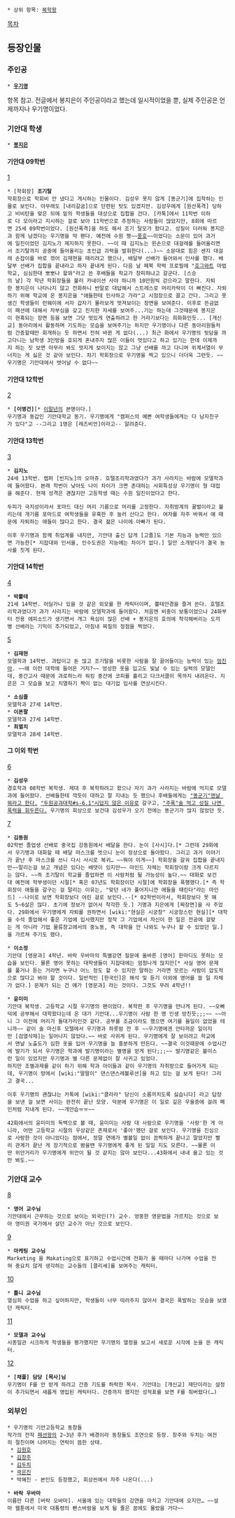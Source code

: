  * 상위 항목: [[복학왕]]

[[목차]]

== 등장인물 ==
=== 주인공 ===
 * '''[[우기명]]'''
항목 참고. 전글에서 봉지은이 주인공이라고 했는데 일시적이었을 뿐, 실제 주인공은 언제까지나 우기명이었다. 
=== 기안대 학생 ===
 * '''[[봉지은]]'''

==== 기안대 09학번 ====
[attachment:earlybald.jpg]
 * [학회장] '''조기탈'''
 학회장으로 학회비 안 냈다고 게시하는 인물이다. 김성우 못지 않게 [똥군기]에 집착하는 인물로 보인다. 아무래도 [내리갈굼]으로 단련된 탓도 있겠지만. 김성우에게 [원산폭격] 당하고 비비탄을 맞은 뒤에 밑의 학생들을 대상으로 집합을 건다. [카톡]에서 11학번 이하로 다 모이라고 지시하는 걸로 보아 11학번으로 추정하는 사람들이 많았지만, 8회에 따르면 25세 09학번이었다. [원산폭격]을 하도 해서 조기 탈모가 왔다고. 성질이 더러워 봉지은과 함께 남겠다는 우기명을 막 팬다. 예전에 수원 짱~~[[풍호]]~~이었다는 소문이 있어 과거에 일진이었던 김지노가 제지하지 못한다. ~~이 때 김지노는 왼손으로 대걸레를 들어올리면서 조기탈까지 공중에 들어올리는 초인급 괴력을 발휘한다(...)~~ 소문대로 힘은 센지 대걸레 손잡이를 바로 꺾어 김재현을 때리려고 했으나, 배달부 선배가 들어와서 인사를 했다. 배달부 선배가 집합을 끝내라고 하자 끝내게 된다. 다음 날 페북 학력 프로필에 "[[호그와트]] 마법학교, 심심한대 뽀뽀나 할꽈"라고 쓴 후배들을 학교가 창피하냐고 갈군다. [스승의 날] 각 학년 학회장들을 불러 카네이션 사야 하니까 10만원씩 걷으라고 말한다. 자퇴한 봉지은이 나타나지 않고 전화하니 반말로 대답해서 스트레스로 머리카락이 더 빠진다. 자퇴하기 위해 학교에 온 봉지은을 "애들한테 인사하고 가라"고 시험장으로 끌고 간다. 그리고 못생긴 학생들이 런웨이에 서자 갑자기 몰라보게 멋져보이는 장면을 보여준다. 이후로 뜬금없이 패션에 대해서 자부심을 갖고 진지한 자세를 보여주...기는 하는데 그것때문에 봉지은이 현혹되는 장면 등을 보면 그닷 멋있게 연출하려고 한 거라기보다는 희화화인듯... [개신교] 동아리에서 활동하며 기도하는 모습을 보여주기는 하지만 우기명이나 다른 동아리원들처럼 간증할때만 회개하는 듯 하면서 전혀 바뀐 게 없다(...) 최근 화에서 우기명의 뒷담을 까고다니는 남학생 3인방을 호되게 혼내주자 많은 이들이 멋있다고 하고 있기는 한데 이제까지 하는 짓 보면 아무리 봐도 멋지게 보이지는 않고 그냥 선배를 까고 다니며 위계서열이 무너지는 게 싫은 것 같아 보인다. 차기 학회장으로 우기명을 찍고 있으니 더더욱 그런듯. ~~우기명은 기안대에서 벗어날 수 없다~~

==== 기안대 12학번 ====
[attachment:byung.jpg]
 * '''[이병건]'''[* [[이말년]]의 본명이다.]
 우기명과 동갑인 기안대학교 동기. 우기명에게 "캠퍼스의 예쁜 여학생들에게는 다 남자친구가 있다"고 --그리고 1명은 [레즈비언]이라고-- 알려준다.

==== 기안대 13학번 ====
[attachment:gino.jpg]
 * '''김지노'''
 24세 13학번. 랩퍼 [빈지노]의 오마쥬. 호텔조리학과였다가 과가 사라지는 바람에 모델학과에 들어왔다. 본래 학번이 낮아도 나이 차이가 크면 존대하는 사회특성상 우기명이 형 대접을 해준다. 현재 성격은 괜찮지만 고등학생 때는 수원 일진이었다고 한다.

 두피가 극지성이라서 포마드 대신 머리 기름으로 머리를 고정한다. 자취방계의 꿀벌이라고 불리는데 개기름 포마드로 여학생들을 유혹한 후 눌러 산다고 한다. 여자를 자주 바꿔서 얘 때문에 자퇴하는 애들이 많다고 한다. 결국 젊은 나이에 아빠가 된다.

 이후 우기명과 함께 취업계를 내지만, 기안대 출신 답게 [고졸]도 기본 지능과 능력만 있으면 가능한[* 지잡대와 인서울, 인수도권은 지능에는 차이가 없다.] 일만 소개받다가 결국 농사를 짓게 된다.  
==== 기안대 14학번 ====
[attachment:glasses.jpg]
 * '''박뿔테'''
 21세 14학번. 어딜가나 있을 것 같은 외모를 한 캐릭터이며, 뿔테안경을 즐겨 쓴다. 호텔조리학과였다가 과가 사라지는 바람에 모델학과에 들어왔다. 처음엔 비중이 보통이었으나 24화부터 전용 에피소드가 생기면서 개그 욕심이 많은 선배 + 봉지은의 호의에 착각해버리는 도끼병 선배라는 기믹이 추가되었고, 마침내 찌질의 정점을 찍었다.

[attachment:jhkim.jpg]
 * '''김재현'''
 모델학과 14학번. 과탑이고 돈 많고 조기탈을 비롯한 사람을 잘 끌어들이는 능력이 있는 [[엄친아]]. ~~왜 이런 대학에 들어온 거지?~~ 엉성한 옷을 입고도 빛날 수 있는 실력의 모델인데, 중간고사 때문에 과로하느라 워킹 중간에 코피를 흘리고 다크서클이 목까지 내려온다. 지은은 그 모습을 보고 치열하기 짝이 없는 대기업 입사를 연상시킨다. 

 * '''소심줄'''
 모델학과 27세 14학번.
 * '''이폰팔'''
 모델학과 27세 14학번.
 * '''최멸치'''
 모델학과 28세 14학번.

==== 그 이외 학번 ====
[attachment:sungwoo.jpg]
 * '''김성우'''
 경호학과 08학번 복학생. 제대 후 복학하려고 왔으나 자기 과가 사라지는 바람에 억지로 모델과에 들어왔다. 선배들한테 깍듯이 대하고 잘 지내는 듯 했으나 후배들에게는 [["똥군기"맨날 뭐라고 한다.]] [["두원공과대학#s-6.1"시덥지 않은 이유]]로 갈구고, [["주폭"술 먹고 성질 나면 폭력을 휘두른다.]] 우기명의 회상으로 보건대 김성우가 오기 전에는 똥군기가 많지 않았던 듯.

[attachment:delivery.jpg]
 * '''김동원'''
 02학번 졸업생 선배로 중국집 강동원에서 배달을 한다. 눈이 [사시]다.[* 그런데 29화에서 우기명과 대화할 때 배달 마스크를 벗으니 눈이 정상으로 돌아왔다. 그리고 과거 이야기가 끝난 후 마스크를 쓰니 다시 사시로 복귀… ~~뭐야 이게~~] 학회장을 갈궈 집합을 끝내지만~~말리는걸 보고 개념은 있다는 배댓이 있지만~~ 마인드 자체는 학회장이랑 크게 다르지는 않다. ~~즉 조기탈이 학교를 졸업하면 이 사람처럼 될 가능성이 높다.~~ 대화로 보건대 예전에 학부생이던 시절[* 혹은 07년도 학회장이던 시절]에 학회장을 폭행했다.[* 즉 학회장이 애들을 갈구는 걸 말리는 이유는, "맞던 네가 풀어지니깐 애들을 때린다"라는 마인드] --나이로 보면 학회장보다 어린 걸로 보인다.--[* 02학번이라서, 학회장보다 못 해도 5~6살은 많다. 초기에 정보가 없어서 착각한 듯.] 기명과 지은에게 [짜장면]을 사 주었다. 29화에서 우기명에게 자퇴를 권하면서 [wiki:"현실은 시궁창" 시궁창스런 현실][* 대학을 수석 졸업해서 좋은 기업에 입사했지만 정작 그 기업에서 자신이 한 일은 전공에 걸맞는 게 아니라 기업 물류창고에서의 중노동, 즉 대학을 안 나와도 누구나 할 수 있었던 일.]을 가르쳐 주기도 했다.

 * '''이소정'''
 기안대 [영문과] 4학년. 바락 우바마의 특별강연 질문에 올바른 [영어] 한마디도 못하는 모습을 보인다. 물론 영어 못하는 대학생들이 지잡대에는 엄청나게 많지만[* 사실 영어 문제를 풀거나 듣는 거라면 누구나 어느 정도 할 수 있지만 말하는 거라면 모르는 사람이 압도적으로 많다고 봐야 할 것이다. 일반적인 [한국인]은 해석 및 듣기 이외에 영어를 쓸 일 자체가 없다.] 문제가 되는 건 얘가 [영문과] 라는 것이다. 그것도 무려 4학년!!

 * '''윤미미'''
 기안대 복학생. 고등학교 시절 우기명의 팬이었다. 복학한 후 우기명을 만나게 된다. ~~오빠덕에 공부해서 대학왔다는데 온 대가 기안대...우기명이 사람 한 명 인생 망친듯;;;~~ ~~아니 그 이전에 머리가 돌대가리인것 같다. 공부를 조금이라도 했으면 여기를 올일이 없었을 테니까~~ 같이 술 마신후 모텔에서 우기명과 하룻밤 잔 후 ~~우기명에겐 안타까운 일이지만 [검열삭제]는 일어나지 않았다.~~ 바로 사귀게 된다. 우기명에게 잘 보이려고 학교에서 맨날 노출도가 심한 옷을 입어 우기명을 늘 흥분하게 만든다. ~~결국 이것때문에 수업시간에 발기가 되서 우기명은 학과에 발기명이라는 별명을 얻게 된다;;;~~ 발기명같은 불미스런 일이 있었지만 우기명과 별 다른 문제없이 잘 사귀고 있었다. 
 하지만 조별과제를 같이 하기 위해 학과 아이들과 같이 우기명의 자취방으로 들어가게 되는데, 우기명이 방에서 [wiki:"딸딸이" 댄스댄스레볼루션]을 하고 있는 걸 보게 된다! 그리고 결국...

 이후 우기명의 괜찮냐는 카톡에 [wiki:"클라라" 당신이 소름끼치도록 싫습니다] 라고 답장을 보낸 걸 보면 사이는 완전히 끝난 모양. 덕분에 우기명은 이 일로 깊은 우울증에 걸려 폐인처럼 지내게 된다. ~~개안습ㅠㅠ~~

 42화에서의 윤미미의 독백으로 볼 때, 윤미미는 사람 대 사람으로 우기명을 '사랑'한 게 아니라, 어떤 고등학교 시절의 우상같은 존재로서 '좋아'했던 걸로 보인다. 우기명을 진심으로 사랑한 것이 아니었다는 점에서, 정말 연애가 별볼일 없이 끔찍하게 끝나고 말았지만 빨리 관계가 끝난 게 장기적으로 봤을땐 우기명에게 좋게 된 일일 지도 모른다. ~~물론 이딴 위안거리가 우기명에게 위안이 될 것 같지는 않아 보인다...43화에서 내내 울고 있는 것만 봐도.~~

=== 기안대 교수 ===
[attachment:english.jpg]
 * '''영어 교수님'''
 기안대에서 근무하는 것으로 보이는 외국인(?) 교수. 엉뚱한 영문법을 가르치는 것으로 보아 영미권 국가에서 살던 교수가 아닌 것으로 보인다.

[attachment:market.jpg]
 * '''마케팅 교수님'''
 Marketing 을 Makating으로 표기하고 수업시간에 전화가 올 때마다 나가며 수업을 전혀 중요치 않게 생각하는 교수들의 [클리셰]를 보여주는 캐릭터.

[attachment:noteeth.jpg]
 * '''틀니 교수님'''
 열심히 수업을 하고 싶어하지만, 학생들이 너무 따라주지 않아서 결국은 폭발하는 모습을 보였던 캐릭터.

[attachment:kimjongil.jpg]
 * '''모델과 교수님'''
 시종일관 시크하게 학생들을 평가했지만 우기명의 열정을 보고서 새로운 시각에 눈을 뜬 캐릭터.

[attachment:chaple.jpg]
 * '''[채플] 담당 [목사]님'''
 우기명이 F를 안 받게 하려고 간증 기도를 허락한 목사. 기안대는 [개신교] 재단이라는 설정이 추가되면서 새롭게 영입된 캐릭터다. 간증까지 했지만 성적표를 보면 F를 줘버렸다(…)

=== 외부인 ===
 * 우기명의 기안고등학교 동창들
 작가의 전작 [[패션왕]]의 2~3년 후가 배경이라 동창들도 조연으로 등장. 창주와 두치는 여전히 절친이며 나머지는 연락이 뜸한 상태.
  * [[김원호]]
  * [[김창주]]
  * [[김두치]]
  * [[곽은진]]
  * 박혜진 - 본인도 등장했고, 회상씬에서 자주 나온다(...)

 * '''바락 우바마''' 
 이름만 다른 [버락 오바마]. 서울에 있는 대학들의 강연을 마치고 기안대에 오지만… ~~설마 웹툰에서 미국 대통령의 빤스바람을 보게 될 줄은 꿈에도 몰랐을 거다~~
